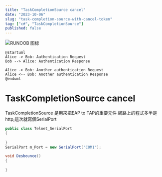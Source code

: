 ```yaml
---
title: "TaskCompletionSource cancel"
date: "2023-10-06"
slug: "task-completion-source-with-cancel-token"
tag: ["c#", "TaskCompletionSource"]
published: false
---
```


![RUNOOB 图标](http://static.runoob.com/images/runoob-logo.png)

```plantuml
@startuml
Alice -> Bob: Authentication Request
Bob --> Alice: Authentication Response

Alice -> Bob: Another authentication Request
Alice <-- Bob: Another authentication Response
@enduml
```

# TaskCompletionSource cancel
TaskCompletionSource 是用來把EAP to TAP的重要元件
網路上的程式多半是http,這次就寫個SerialPort
```csharp
public class Telnet_SerialPort
{
    
}
SerialPort m_Port = new SerialPort("COM1");

void Desbounce()
{
    
}

```